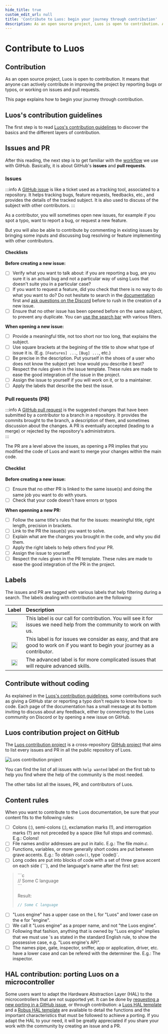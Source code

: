 ```yaml
---
hide_title: true
custom_edit_url: null
title: 'Contribute to Luos: begin your journey through contribution'
description: As an open source project, Luos is open to contribution. Anyone can improve the project by fixing bugs/texts or working on issues and pull requests.
---
```



# Contribute to Luos

## Contribution

As an open source project, Luos is open to contribution. It means that anyone can actively contribute in improving the project by reporting bugs or typos, or working on issues and pull requests.

This page explains how to begin your journey through contribution.

## Luos's contribution guidelines

The first step is to read [Luos's contribution guidelines](https://github.com/Luos-io/luos_engine/blob/main/CONTRIBUTING.md) to discover the basics and the different layers of contribution.

## Issues and PR

After this reading, the next step is to get familiar with the [workflow](https://docs.github.com/en/get-started/quickstart/github-flow) we use with GitHub. Basically, it is about GitHub's **issues** and **pull requests**.

### Issues

:::info
A <a href="https://docs.github.com/en/issues/tracking-your-work-with-issues/about-issues" target ="_blank">GitHub issue</a> is like a ticket used as a tracking tool, associated to a repository. It helps tracking bugs, feature requests, feedbacks, etc., and provides the details of the tracked subject. It is also used to discuss of the subject with other contributors.
:::

As a contributor, you will sometimes open new issues, for example if you spot a typo, want to report a bug, or request a new feature.

But you will also be able to contribute by commenting in existing issues by bringing some inputs and discussing bug resolving or feature implementing with other contributors.

#### Checklists

**Before creating a new issue:**

- [ ] Verify what you want to talk about: if you are reporting a bug, are you sure it is an actual bug and not a particular way of using Luos that doesn't suite you in a particular case?
- [ ] If you want to request a feature, did you check that there is no way to do what you want to do? Do not hesitate to search in the <a href="https://www.luos.io/docs/luos-technology" target ="_blank">documentation</a> first and <a href="https://discord.gg/luos" target ="_blank">ask questions on the Discord</a> before to rush in the creation of a new issue.
- [ ] Ensure that no other issue has been opened before on the same subject, to prevent any duplicate. You can [use the search bar](https://docs.github.com/en/search-github/searching-on-github/searching-issues-and-pull-requests) with various filters.

**When opening a new issue:**

- [ ] Provide a meaningful title, not too short nor too long, that explains the subject.
- [ ] Use square brackets at the begining of the title to show what type of issue it is. (E.g. `[Features] ...`, `[Bug] ...`, etc.)
- [ ] Be precise in the description. Put yourself in the shoes of a user who does not know the subject yet: how would you describe it best?
- [ ] Respect the rules given in the issue template. These rules are made to ease the good integration of the issue in the project.
- [ ] Assign the issue to yourself if you will work on it, or to a maintainer.
- [ ] Apply the labels that describe the best the issue.

### Pull requests (PR)

:::info
A <a href="https://docs.github.com/en/pull-requests/collaborating-with-pull-requests/proposing-changes-to-your-work-with-pull-requests/about-pull-requests" target ="_blank">GitHub pull request</a> is the suggested changes that have been submitted by a contributor to a branch in a repository. It provides the commits brought to the branch, a description of them, and sometimes discussion about the changes. A PR is eventually accepted (leading to a merge) or rejected by the repository's administrators.  
:::

The PR are a level above the issues, as opening a PR implies that you modified the code of Luos and want to merge your changes within the main code.

#### Checklist

**Before creating a new issue:**

- [ ] Ensure that no other PR is linked to the same issue(s) and doing the same job you want to do with yours.
- [ ] Check that your code doesn't have errors or typos

**When openning a new PR:**

- [ ] Follow the same title's rules that for the issues: meaningful title, right length, precision in brackets.
- [ ] Link to the PR the issue(s) you want to solve.
- [ ] Explain what are the changes you brought in the code, and why you did them.
- [ ] Apply the right labels to help others find your PR.
- [ ] Assign the issue to yourself.
- [ ] Respect the rules given in the PR template. These rules are made to ease the good integration of the PR in the project.

## Labels

The issues and PR are tagged with various labels that help filtering during a search. The labels dealing with contribution are the following:

|                                                                Label                                                                 | Description                                                                                                                    |
| :----------------------------------------------------------------------------------------------------------------------------------: | :----------------------------------------------------------------------------------------------------------------------------- |
|      <Image src="/assets/images/label-help-wanted-light.png" darkSrc="/assets/images/label-help-wanted-dark.png" height="20" />      | This label is our call for contribution. You will see it for issues we need help from the community to work on with us.        |
| <Image src="/assets/images/label-good-first-issue-light.png" darkSrc="/assets/images/label-good-first-issue-dark.png" height="20" /> | This label is for issues we consider as easy, and that are good to work on if you want to begin your journey as a contributor. |
|         <Image src="/assets/images/label-advanced-light.png" darkSrc="/assets/images/label-advanced-dark.png" height="20" />         | The advanced label is for more complicated issues that will require advanced skills.                                           |

## Contribute without coding

As explained in the [Luos's contribution guidelines](https://github.com/Luos-io/luos_engine/blob/main/CONTRIBUTING.md), some contributions such as giving a GitHub star or reporting a typo don't require to know how to code. Each page of the documentation has a small message at its bottom inviting to discuss about any feedback, either by connecting to the Luos community on Discord or by opening a new issue on GitHub.

## Luos contribution project on GitHub

The <a href="https://github.com/orgs/Luos-io/projects/21" target ="_blank">Luos contribution project</a> is a cross-repository <a href="https://github.com/orgs/Luos-io/projects/21" target ="_blank">GitHub project</a> that aims to list every issues and PR in all the public repository of Luos.

![Luos contribution project](/assets/images/contribution-project.png)

You can find the list of all issues with `help wanted` label on the first tab to help you find where the help of the community is the most needed.

The other tabs list all the issues, PR, and contributors of Luos.

## Content rules

When you want to contribute to the Luos documentation, be sure that your content fits to the following rules:

- [ ] Colons (:), semi-colons (;), exclamation marks (!), and interrogation marks (?) are not preceded by a space (like full stops and commas). E.g.: Colons!
- [ ] File names and/or addresses are put in italic. E.g.: The file _main.c_.
- [ ] Functions, variables, or more generally short codes are put between grave accents. E.g.: To obtain `code()`, type \`code()\`.
- [ ] Long codes are put into blocks of code with a set of three grave accent on each side (\`\`\`), and the language's name after the first set:

<blockquote>

\`\`\`c<br />
// Some C language<br />
\`\`\`<br />

Result:

```c
// Some C language
```

</blockquote>

- [ ] "Luos engine" has a upper case on the L for "Luos" and lower case on the e for "engine".
- [ ] We call it "Luos engine" as a proper name, and not "the Luos engine".
- [ ] Following that fashion, anything that is owned by "Luos engine" implies that we must use 's as stated in the standard English rule, to show the possessive case, e.g. "Luos engine's API".
- [ ] The names pipe, gate, inspector, sniffer, app or application, driver, etc. have a lower case and can be refered with the determiner the. E.g.: The inspector.

## HAL contribution: porting Luos on a microcontroller

Some users want to adapt the Hardware Abstraction Layer (HAL) to the microcontrollers that are not supported yet. It can be done by [requesting a new porting in a GitHub issue](https://github.com/Luos-io/luos_engine/issues/new?assignees=nicolas-rabault&labels=porting&template=porting-request.md&title=%5BMCU+PORTING%5D+), or through contribution: a [Luos HAL template](https://github.com/Luos-io/luos_engine/tree/main/engine/HAL/template) and a [Robus HAL template](https://github.com/Luos-io/luos_engine/tree/main/network/robus/HAL/) are available to detail the functions and the important characteristics that must be followed to achieve a porting.
If you adapt the HAL to your need, it will be greatly appreciated if you share your work with the community by creating an issue and a PR.
